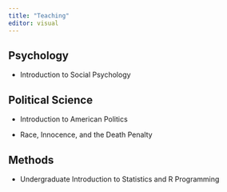```yaml
---
title: "Teaching"
editor: visual
---
```


## Psychology

-   Introduction to Social Psychology

## Political Science

-   Introduction to American Politics

-   Race, Innocence, and the Death Penalty

## Methods

-   Undergraduate Introduction to Statistics and R Programming
